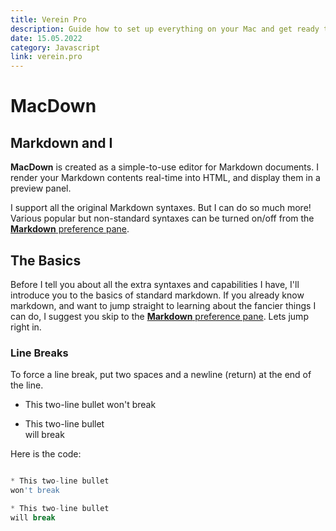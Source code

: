 ```yaml
---
title: Verein Pro
description: Guide how to set up everything on your Mac and get ready to start coding. And some amazing apps to keep you productive. Duis aute irure dolor in reprehenderit in voluptate velit esse cillum dolore eu fugiat nulla pariatur. 
date: 15.05.2022
category: Javascript
link: verein.pro
---
```


# MacDown

## Markdown and I

**MacDown** is created as a simple-to-use editor for Markdown documents. I render your Markdown contents real-time into HTML, and display them in a preview panel.

I support all the original Markdown syntaxes. But I can do so much more! Various popular but non-standard syntaxes can be turned on/off from the [**Markdown** preference pane](#markdown-pane).

## The Basics
Before I tell you about all the extra syntaxes and capabilities I have, I'll introduce you to the basics of standard markdown. If you already know markdown, and want to jump straight to learning about the fancier things I can do, I suggest you skip to the [**Markdown** preference pane](#markdown-pane). Lets jump right in.  

### Line Breaks
To force a line break, put two spaces and a newline (return) at the end of the line.

* This two-line bullet 
won't break

* This two-line bullet  
will break

Here is the code:

```Javascript

* This two-line bullet 
won't break

* This two-line bullet  
will break

```
